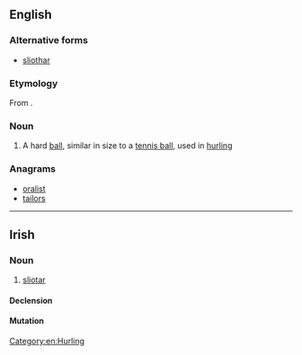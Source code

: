 ==English==
{{wikipedia}}
===Alternative forms===
* [[sliothar]]

===Etymology===
From {{etyl|ga}} {{term|sliotar|lang=ga}}.

===Noun===
{{en-noun}}

# A hard [[ball]], similar in size to a [[tennis ball]], used in [[hurling]]

===Anagrams===
* [[oralist#English|oralist]]
* [[tailors#English|tailors]]

[[Category:en:Hurling]]

----

==Irish==

===Noun===
{{head|ga|noun|g=m}}

# {{context|hurling|lang=ga}} [[#English|sliotar]]

====Declension====
{{ga-noun-m1|sl|iotar|iotair}}

====Mutation====
{{ga mut cons|sl|iotar}}